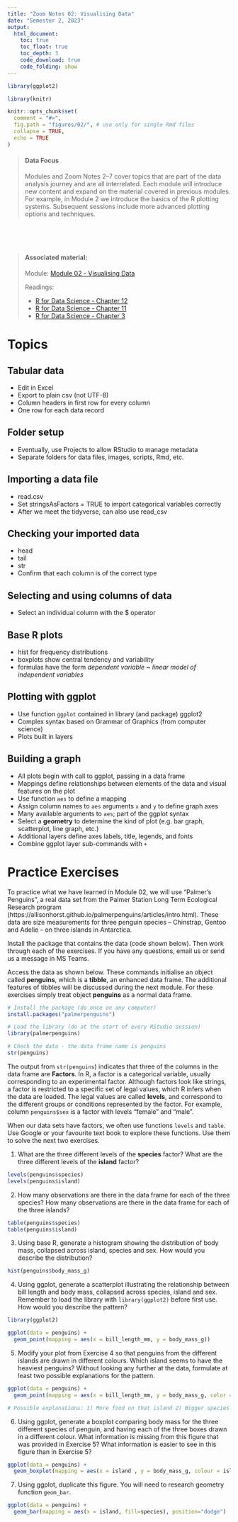 ```yaml
---
title: "Zoom Notes 02: Visualising Data"
date: "Semester 2, 2023"
output:
  html_document:
    toc: true
    toc_float: true
    toc_depth: 3
    code_download: true
    code_folding: show
---
```

  
```r
library(ggplot2)

library(knitr)

knitr::opts_chunk$set(
  comment = "#>",
  fig.path = "figures/02/", # use only for single Rmd files
  collapse = TRUE,
  echo = TRUE
)
```

> #### Data Focus
  >
  > Modules and Zoom Notes 2--7 cover topics that are part of the data analysis journey and are all interrelated. Each module will introduce new content and expand on the material covered in previous modules. For example, in Module 2 we introduce the basics of the R plotting systems. Subsequent sessions include more advanced plotting options and techniques.

\

\

> #### Associated material:
>
> Module: [Module 02 - Visualising Data](02-visualise.html)
> 
> Readings:
>   
> - [R for Data Science - Chapter 12](https://r4ds.had.co.nz/tidy-data.html)
> - [R for Data Science - Chapter 11](https://r4ds.had.co.nz/data-import.html)
> - [R for Data Science - Chapter 3](https://r4ds.had.co.nz/data-visualisation.html)


# Topics

## Tabular data

- Edit in Excel
- Export to plain csv (not UTF-8)
- Column headers in first row for every column
- One row for each data record

## Folder setup

- Eventually, use Projects to allow RStudio to manage metadata
- Separate folders for data files, images, scripts, Rmd, etc.

## Importing a data file

- read.csv
- Set stringsAsFactors = TRUE to import categorical variables correctly
- After we meet the tidyverse, can also use read_csv

## Checking your imported data

- head
- tail
- str
- Confirm that each column is of the correct type

## Selecting and using columns of data

- Select an individual column with the $ operator

## Base R plots

- hist for frequency distributions
- boxplots show central tendency and variability
- formulas have the form *dependent variable* **~** *linear model of independent variables*

## Plotting with ggplot

- Use function `ggplot` contained in library (and package) ggplot2
- Complex syntax based on Grammar of Graphics (from computer science)
- Plots built in layers

## Building a graph

- All plots begin with call to ggplot, passing in a data frame
- Mappings define relationships between elements of the data and visual features on the plot
- Use function `aes` to define a mapping
- Assign column names to `aes` arguments `x` and `y` to define graph axes
- Many available arguments to `aes`; part of the ggplot syntax
- Select a **geometry** to determine the kind of plot (e.g. bar graph, scatterplot, line graph, etc.)
- Additional layers define axes labels, title, legends, and fonts
- Combine ggplot layer sub-commands with `+`

# Practice Exercises

To practice what we have learned in Module 02, we will use "Palmer's Penguins", a real data set from the Palmer Station Long Term Ecological Research program (https://allisonhorst.github.io/palmerpenguins/articles/intro.html). These data are size measurements for three penguin species -- Chinstrap, Gentoo and Adelie -- on three islands in Antarctica.

Install the package that contains the data (code shown below). Then work through each of the exercises. If you have any questions, email us or send us a message in MS Teams.

Access the data as shown below. These commands initialise an object called **penguins**, which is a **tibble**, an enhanced data frame. The additional features of tibbles will be discussed during the next module. For these exercises simply treat object **penguins** as a normal data frame.

```r

# Install the package (do once on any computer)
install.packages("palmerpenguins")
```

```r
# Load the library (do at the start of every RStudio session)
library(palmerpenguins)

# Check the data - the data frame name is penguins
str(penguins)
```

The output from `str(penguins`) indicates that three of the columns in the data frame are **Factors**. In R, a factor is a categorical variable, usually corresponding to an experimental factor. Although factors look like strings, a factor is restricted to a specific set of legal values, which R infers when the data are loaded. The legal values are called **levels**, and correspond to the different groups or conditions represented by the factor. For example, column `penguins$sex` is a factor with levels "female" and "male". 

When our data sets have factors, we often use functions `levels` and `table`. Use Google or your favourite text book to explore these functions. Use them to solve the next two exercises.

1. What are the three different levels of the **species** factor? What are the three different levels of the **island** factor?

```r
levels(penguins$species)
levels(penguins$island)
```

2.  How many observations are there in the data frame for each of the three species? How many observations are there in the data frame for each of the three islands?

```r
table(penguins$species)
table(penguins$island)
```

3. Using base R, generate a histogram showing the distribution of body mass, collapsed across island, species and sex. How would you describe the distribution?

```r
hist(penguins$body_mass_g)
```

4. Using ggplot, generate a scatterplot illustrating the relationship between bill length and body mass, collapsed across species, island and sex. Remember to load the library with `library(ggplot2)` before first use. How would you describe the pattern?

```r

library(ggplot2)

ggplot(data = penguins) +
  geom_point(mapping = aes(x = bill_length_mm, y = body_mass_g))

```

5. Modify your plot from Exercise 4 so that penguins from the different islands are drawn in different colours. Which island seems to have the heaviest penguins? Without looking any further at the data, formulate at least two possible explanations for the pattern.

```r
ggplot(data = penguins) +
  geom_point(mapping = aes(x = bill_length_mm, y = body_mass_g, color = island))

# Possible explanations: 1) More food on that island 2) Bigger species of penguin on that island

```

6. Using ggplot, generate a boxplot comparing body mass for the three different species of penguin, and having each of the three boxes drawn in a different colour. What information is missing from this figure that was provided in  Exercise 5? What information is easier to see in this figure than in Exercise 5?

```r
ggplot(data = penguins) +
  geom_boxplot(mapping = aes(x = island , y = body_mass_g, colour = island))

```

7. Using ggplot, duplicate this figure. You will need to research geometry function `geom_bar`.

```r
ggplot(data = penguins) +
  geom_bar(mapping = aes(x = island, fill=species), position="dodge")
```

\
